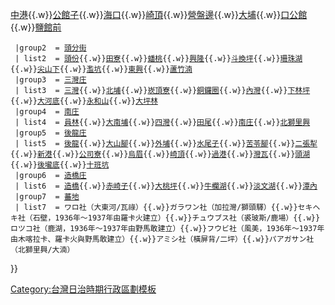 {{noteTA
|1=zh-hans:庄; zh-hant:庄;
}}
{{Navbox
  |name    = 竹南郡
  |title   = 昔日[[竹南郡]]（1920年－1945年）
  |style   = width: 100%
  |group1  = [[竹南街]]
  | list1  = [[竹南 (大字)|竹南]]{{.w}}[[中港]]{{.w}}[[公館子]]{{.w}}[[海口 (苗栗縣)|海口]]{{.w}}[[崎頂 (苗栗縣竹南鎮)|崎頂]]{{.w}}[[營盤邊]]{{.w}}[[大埔 (苗栗縣竹南鎮)|大埔]]{{.w}}[[口公館]]{{.w}}[[鹽館前]]
  |group2  = [[頭分街]] 	
  | list2  = [[頭分 (大字)|頭份]]{{.w}}[[田寮 (苗栗縣頭份鎮)|田寮]]{{.w}}[[蟠桃 (地名)|蟠桃]]{{.w}}[[興隆 (大字)|興隆]]{{.w}}[[斗換坪]]{{.w}}[[珊珠湖]]{{.w}}[[尖山下]]{{.w}}[[濫坑]]{{.w}}[[東興 (臺灣)|東興]]{{.w}}[[蘆竹湳 (苗栗縣)|蘆竹湳]]
  |group3  = [[三灣庄]]
  | list3  = [[三灣 (大字)|三灣]]{{.w}}[[北埔 (苗栗縣)|北埔]]{{.w}}[[崁頂寮]]{{.w}}[[銅鑼圈 (苗栗縣)|銅鑼圈]]{{.w}}[[內灣 (苗栗縣)|內灣]]{{.w}}[[下林坪]]{{.w}}[[大河底]]{{.w}}[[永和山]]{{.w}}[[大坪林 (苗栗縣三灣鄉)|大坪林]]
  |group4  = [[南庄 (竹南郡)|南庄]] 
  | list4  = [[員林 (苗栗縣)|員林]]{{.w}}[[大南埔]]{{.w}}[[四灣]]{{.w}}[[田尾 (苗栗縣)|田尾]]{{.w}}[[南庄 (苗栗縣大字)|南庄]]{{.w}}[[北獅里興]]
  |group5  = [[後龍庄]]
  | list5  = [[後龍 (大字)|後龍]]{{.w}}[[大山腳 (苗栗縣)|大山腳]]{{.w}}[[外埔 (苗栗縣)|外埔]]{{.w}}[[水尾子]]{{.w}}[[苦苓腳 (苗栗縣)|苦苓腳]]{{.w}}[[二張犁]]{{.w}}[[新港 (苗栗縣)|新港]]{{.w}}[[公司寮]]{{.w}}[[烏眉]]{{.w}}[[崎頂 (苗栗縣後龍鎮)|崎頂]]{{.w}}[[過港 (苗栗縣)|過港]]{{.w}}[[灣瓦]]{{.w}}[[頭湖 (苗栗縣)|頭湖]]{{.w}}[[後壠底]]{{.w}}[[十班坑]]
  |group6  = [[造橋庄]] 
  | list6  = [[造橋 (大字)|造橋]]{{.w}}[[赤崎子]]{{.w}}[[大桃坪]]{{.w}}[[牛欄湖]]{{.w}}[[淡文湖]]{{.w}}[[潭內 (苗栗縣)|潭內]]
  |group7  = [[蕃地 (竹南郡)|蕃地]] 
  | list7  = ワロ社（大東河/瓦祿）{{.w}}ガラワン社（加拉灣/獅頭驛）{{.w}}セキヘキ社（石壁，1936年～1937年由羅卡火建立）{{.w}}チュウブス社（裘玻斯/鹿場）{{.w}}ロツコ社（鹿湖，1936年～1937年由野馬敢建立）{{.w}}フウビ社（風美，1936年～1937年由木喀拉卡、羅卡火與野馬敢建立）{{.w}}アミシ社（橫屏背/二坪）{{.w}}パアガサン社（北獅里興/大湳） 
}}
<noinclude>
[[Category:台灣日治時期行政區劃模板]]
</noinclude>